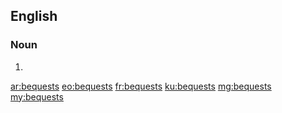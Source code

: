 ==English==

===Noun===
{{head|en|plural}}

# {{plural of|bequest|lang=en}}

[[ar:bequests]]
[[eo:bequests]]
[[fr:bequests]]
[[ku:bequests]]
[[mg:bequests]]
[[my:bequests]]